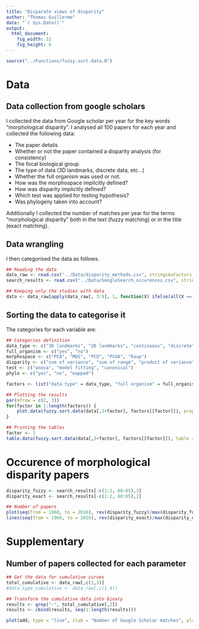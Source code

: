 ```yaml
---
title: "Disparate views of disparity"
author: "Thomas Guillerme"
date: "`r Sys.Date()`"
output:
  html_document:
    fig_width: 12
    fig_height: 6
---
```


```r
source("../Functions/fuzzy.sort.data.R")
```

# Data

## Data collection from google scholars

I collected the data from Google scholar per year for the key words "morphological disparity".
I analysed all 100 <!--@@@ TG: check if I stick to this value or not --> papers for each year and collected the following data:
 
 * The paper details
 * Whether or not the paper contained a disparity analysis (for consistency)
 * The focal biological group
 * The type of data (3D landmarks, discrete data, etc...)
 * Whether the full organism was used or not.
 * How was the morphospace implicitly defined?
 * How was disparity implicitly defined?
 * Which test was applied for testing hypothesis?
 * Was phylogeny taken into account?

Additionally I collected the number of matches per year for the terms "morphological disparity" both in the text (fuzzy matching) or in the title (exact matching).

## Data wrangling

I then categorised the data as follows.
<!-- @@@ -->

```r
## Reading the data
data_raw <- read.csv("../Data/disparity_methods.csv", stringsAsFactors = FALSE)
search_results <- read.csv("../Data/GoogleSearch_occurences.csv", stringsAsFactors = FALSE)

## Keeping only the studies with data
data <- data_raw[apply(data_raw[, 3:9], 1, function(X) ifelse(all(X == "-"), FALSE, TRUE)), ]
```

## Sorting the data to categorise it

The categories for each variable are:

```r
## Categories definition
data_type <- c("3D landmarks", "2D landmarks", "continuous", "discrete", "body", "metabolic")
full_organism <- c("yes", "no")
morphospace <- c("PCA", "MDS", "PCO", "PCOA", "Raup")
disparity <- c("sum of variance", "sum of range", "product of variance", "product of range", "distance", "observed") #TG: Area from observed to estimated (DTT)
test <- c("anova", "model fitting", "canonical")
phylo <- c("yes", "no", "mapped")

factors <- list("data type" = data_type, "full organism" = full_organism, "morphospace" = morphospace, "disparity" = disparity, "test" = test, "phylo correction" = phylo)
```


```r
## Plotting the results
par(mfrow = c(2, 3))
for(factor in 1:length(factors)) {
    plot.data(fuzzy.sort.data(data[,3+factor], factors[[factor]]), proportion = TRUE, ylim = c(0, 100), main = names(factors)[[factor]])    
}
```


```r
## Printing the tables
factor <- 1
table.data(fuzzy.sort.data(data[,3+factor], factors[[factor]]), table = "tex")

```


<!-- 
How many studies use such and such definition: disparate views on disparity -> but maybe disparity is a vague concept?
How many studies use different definition for such or such parameter recorded: on average, disparity is defined as a single thing...

Parallel with diversity: it was a blurry thing - check out different diversity literature.
 -->


# Occurence of morphological disparity papers

```r
disparity_fuzzy <- search_results[-c(1:2, 60:65),3]
disparity_exact <- search_results[-c(1:2, 60:65),2]

## Number of papers
plot(seq(from = 1960, to = 2016), rev(disparity_fuzzy)/max(disparity_fuzzy), type = "l", xlab = "", ylab = "Proportion of papers")
lines(seq(from = 1960, to = 2016), rev(disparity_exact)/max(disparity_exact), type = "l", col = "grey")
```


# Supplementary

## Number of papers collected for each parameter


```r
## Get the data for cumulative curves
total_cumulative <- data_raw[,c(1,3)]
#data_type_cumulative <- data_raw[,c(1,4)]

## Transform the cumulative data into binary
results <- grep("-", total_cumulative[,2])
results <- cbind(results, seq(1:length(results)))

plot(add, type = "line", xlab = "Number of Google Scholar matches", ylab = "Number of new entries")

```


<!-- 
```r
```
 -->